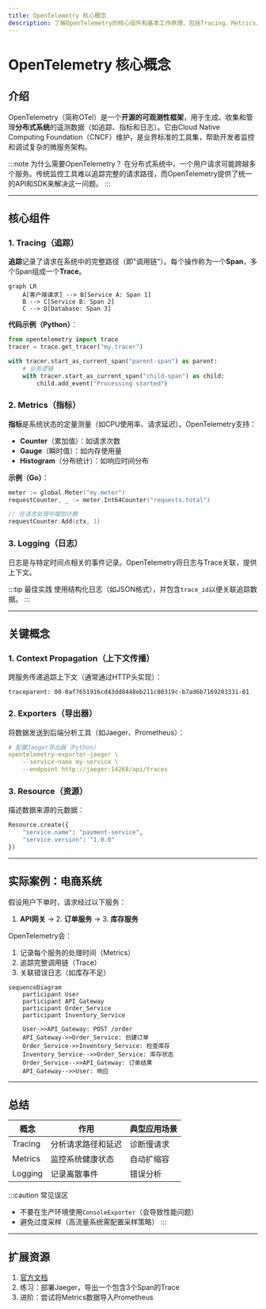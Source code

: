 ```yaml
---
title: OpenTelemetry 核心概念
description: 了解OpenTelemetry的核心组件和基本工作原理，包括Tracing、Metrics、Logging以及它们的实际应用场景。
---
```


# OpenTelemetry 核心概念

## 介绍

OpenTelemetry（简称OTel）是一个**开源的可观测性框架**，用于生成、收集和管理**分布式系统**的遥测数据（如追踪、指标和日志）。它由Cloud Native Computing Foundation（CNCF）维护，是业界标准的工具集，帮助开发者监控和调试复杂的微服务架构。

:::note 为什么需要OpenTelemetry？
在分布式系统中，一个用户请求可能跨越多个服务。传统监控工具难以追踪完整的请求路径，而OpenTelemetry提供了统一的API和SDK来解决这一问题。
:::

---

## 核心组件

### 1. Tracing（追踪）
**追踪**记录了请求在系统中的完整路径（即"调用链"）。每个操作称为一个**Span**，多个Span组成一个**Trace**。

```mermaid
graph LR
    A[客户端请求] --> B[Service A: Span 1]
    B --> C[Service B: Span 2]
    C --> D[Database: Span 3]
```

**代码示例（Python）**：
```python
from opentelemetry import trace
tracer = trace.get_tracer("my.tracer")

with tracer.start_as_current_span("parent-span") as parent:
    # 业务逻辑
    with tracer.start_as_current_span("child-span") as child:
        child.add_event("Processing started")
```

### 2. Metrics（指标）
**指标**是系统状态的定量测量（如CPU使用率、请求延迟）。OpenTelemetry支持：
- **Counter**（累加值）：如请求次数
- **Gauge**（瞬时值）：如内存使用量
- **Histogram**（分布统计）：如响应时间分布

**示例（Go）**：
```go
meter := global.Meter("my.meter")
requestCounter, _ := meter.Int64Counter("requests.total")

// 在请求处理中增加计数
requestCounter.Add(ctx, 1)
```

### 3. Logging（日志）
日志是与特定时间点相关的事件记录。OpenTelemetry将日志与Trace关联，提供上下文。

:::tip 最佳实践
使用结构化日志（如JSON格式），并包含`trace_id`以便关联追踪数据。
:::

---

## 关键概念

### 1. Context Propagation（上下文传播）
跨服务传递追踪上下文（通常通过HTTP头实现）：

```
traceparent: 00-0af7651916cd43dd8448eb211c80319c-b7ad6b7169203331-01
```

### 2. Exporters（导出器）
将数据发送到后端分析工具（如Jaeger、Prometheus）：

```yaml
# 配置Jaeger导出器（Python）
opentelemetry-exporter-jaeger \
    --service-name my-service \
    --endpoint http://jaeger:14268/api/traces
```

### 3. Resource（资源）
描述数据来源的元数据：
```python
Resource.create({
    "service.name": "payment-service",
    "service.version": "1.0.0"
})
```

---

## 实际案例：电商系统

假设用户下单时，请求经过以下服务：
1. **API网关** → 2. **订单服务** → 3. **库存服务**

OpenTelemetry会：
1. 记录每个服务的处理时间（Metrics）
2. 追踪完整调用链（Trace）
3. 关联错误日志（如库存不足）

```mermaid
sequenceDiagram
    participant User
    participant API_Gateway
    participant Order_Service
    participant Inventory_Service

    User->>API_Gateway: POST /order
    API_Gateway->>Order_Service: 创建订单
    Order_Service->>Inventory_Service: 检查库存
    Inventory_Service-->>Order_Service: 库存状态
    Order_Service-->>API_Gateway: 订单结果
    API_Gateway-->>User: 响应
```

---

## 总结

| 概念          | 作用                          | 典型应用场景         |
|---------------|-----------------------------|-------------------|
| Tracing       | 分析请求路径和延迟              | 诊断慢请求          |
| Metrics       | 监控系统健康状态                | 自动扩缩容          |
| Logging       | 记录离散事件                   | 错误分析           |

:::caution 常见误区
- 不要在生产环境使用`ConsoleExporter`（会导致性能问题）
- 避免过度采样（高流量系统需配置采样策略）
:::

---

## 扩展资源

1. [官方文档](https://opentelemetry.io/docs/)
2. 练习：部署Jaeger，导出一个包含3个Span的Trace
3. 进阶：尝试将Metrics数据导入Prometheus